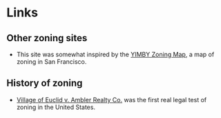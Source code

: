 
<Layout>

<SEO title="Links" />

# Links

## Other zoning sites

- This site was somewhat inspired by the [YIMBY Zoning Map](https://dcpos.ch/yimby/zoning/), a map of zoning in San Francisco.

## History of zoning

- [Village of Euclid v. Ambler Realty Co.](https://en.wikipedia.org/wiki/Village_of_Euclid_v._Ambler_Realty_Co.) was the first real legal test of zoning in the United States.


</Layout>
